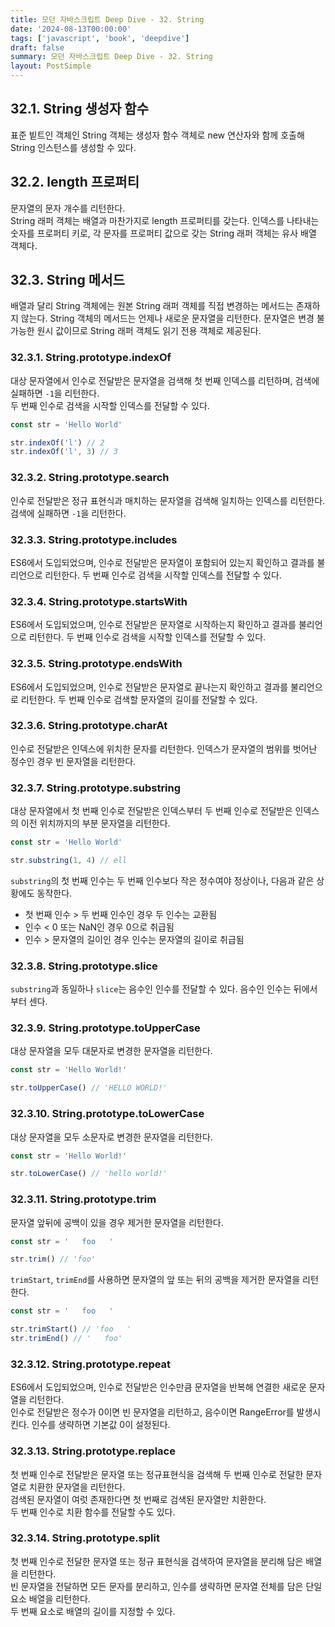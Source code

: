 ```yaml
---
title: 모던 자바스크립트 Deep Dive - 32. String
date: '2024-08-13T00:00:00'
tags: ['javascript', 'book', 'deepdive']
draft: false
summary: 모던 자바스크립트 Deep Dive - 32. String
layout: PostSimple
---
```


## 32.1. String 생성자 함수

표준 빝트인 객체인 String 객체는 생성자 함수 객체로 new 연산자와 함께 호출해 String 인스턴스를 생성할 수 있다.

## 32.2. length 프로퍼티

문자열의 문자 개수를 리턴한다.  
String 래퍼 객체는 배열과 마찬가지로 length 프로퍼티를 갖는다. 인덱스를 나타내는 숫자를 프로퍼티 키로, 각 문자를 프로퍼티 값으로 갖는 String 래퍼 객체는 유사 배열 객체다.

## 32.3. String 메서드

배열과 달리 String 객체에는 원본 String 래퍼 객체를 직접 변경하는 메서드는 존재하지 않는다. String 객체의 메서드는 언제나 새로운 문자열을 리턴한다. 문자열은 변경 불가능한 원시 값이므로 String 래퍼 객체도 읽기 전용 객체로 제공된다.

### 32.3.1. String.prototype.indexOf

대상 문자열에서 인수로 전달받은 문자열을 검색해 첫 번째 인덱스를 리턴하며, 검색에 실패하면 `-1`을 리턴한다.  
두 번째 인수로 검색을 시작할 인덱스를 전달할 수 있다.

```js
const str = 'Hello World'

str.indexOf('l') // 2
str.indexOf('l', 3) // 3
```

### 32.3.2. String.prototype.search

인수로 전달받은 정규 표현식과 매치하는 문자열을 검색해 일치하는 인덱스를 리턴한다. 검색에 실패하면 `-1`을 리턴한다.

### 32.3.3. String.prototype.includes

ES6에서 도입되었으며, 인수로 전달받은 문자열이 포함되어 있는지 확인하고 결과를 불리언으로 리턴한다.
두 번째 인수로 검색을 시작할 인덱스를 전달할 수 있다.

### 32.3.4. String.prototype.startsWith

ES6에서 도입되었으며, 인수로 전달받은 문자열로 시작하는지 확인하고 결과를 불리언으로 리턴한다.
두 번째 인수로 검색을 시작할 인덱스를 전달할 수 있다.

### 32.3.5. String.prototype.endsWith

ES6에서 도입되었으며, 인수로 전달받은 문자열로 끝나는지 확인하고 결과를 불리언으로 리턴한다.
두 번째 인수로 검색할 문자열의 길이를 전달할 수 있다.

### 32.3.6. String.prototype.charAt

인수로 전달받은 인덱스에 위치한 문자를 리턴한다. 인덱스가 문자열의 범위를 벗어난 정수인 경우 빈 문자열을 리턴한다.

### 32.3.7. String.prototype.substring

대상 문자열에서 첫 번째 인수로 전달받은 인덱스부터 두 번째 인수로 전달받은 인덱스의 이전 위치까지의 부분 문자열을 리턴한다.

```js
const str = 'Hello World'

str.substring(1, 4) // ell
```

`substring`의 첫 번째 인수는 두 번째 인수보다 작은 정수여야 정상이나, 다음과 같은 상황에도 동작한다.

- 첫 번째 인수 > 두 번째 인수인 경우 두 인수는 교환됨
- 인수 < 0 또는 NaN인 경우 0으로 취급됨
- 인수 > 문자열의 길이인 경우 인수는 문자열의 길이로 취급됨

### 32.3.8. String.prototype.slice

`substring`과 동일하나 `slice`는 음수인 인수를 전달할 수 있다. 음수인 인수는 뒤에서부터 센다.

### 32.3.9. String.prototype.toUpperCase

대상 문자열을 모두 대문자로 변경한 문자열을 리턴한다.

```js
const str = 'Hello World!'

str.toUpperCase() // 'HELLO WORLD!'
```

### 32.3.10. String.prototype.toLowerCase

대상 문자열을 모두 소문자로 변경한 문자열을 리턴한다.

```js
const str = 'Hello World!'

str.toLowerCase() // 'hello world!'
```

### 32.3.11. String.prototype.trim

문자열 앞뒤에 공백이 있을 경우 제거한 문자열을 리턴한다.

```js
const str = '   foo   '

str.trim() // 'foo'
```

`trimStart`, `trimEnd`를 사용하면 문자열의 앞 또는 뒤의 공백을 제거한 문자열을 리턴한다.

```js
const str = '   foo   '

str.trimStart() // 'foo   '
str.trimEnd() // '   foo'
```

### 32.3.12. String.prototype.repeat

ES6에서 도입되었으며, 인수로 전달받은 인수만큼 문자열을 반복해 연결한 새로운 문자열을 리턴한다.  
인수로 전달받은 정수가 0이면 빈 문자열을 리턴하고, 음수이면 RangeError를 발생시킨다. 인수를 생략하면 기본값 0이 설정된다.

### 32.3.13. String.prototype.replace

첫 번째 인수로 전달받은 문자열 또는 정규표현식을 검색해 두 번째 인수로 전달한 문자열로 치환한 문자열을 리턴한다.  
검색된 문자열이 여럿 존재한다면 첫 번째로 검색된 문자열만 치환한다.  
두 번째 인수로 치환 함수를 전달할 수도 있다.

### 32.3.14. String.prototype.split

첫 번째 인수로 전달한 문자열 또는 정규 표현식을 검색하여 문자열을 분리해 담은 배열을 리턴한다.  
빈 문자열을 전달하면 모든 문자를 분리하고, 인수를 생략하면 문자열 전체를 담은 단일 요소 배열을 리턴한다.  
두 번째 요소로 배열의 길이를 지정할 수 있다.
